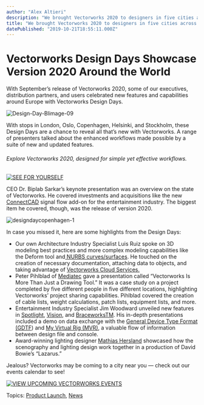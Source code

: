 ```yaml
---
author: "Alex Altieri"
description: "We brought Vectorworks 2020 to designers in five cities across Europe, celebrating new features and capabilities. "
title: "We brought Vectorworks 2020 to designers in five cities across Europe, celebrating new features and capabilities. " 
datePublished: "2019-10-21T18:55:11.000Z"
---
```

# Vectorworks Design Days Showcase Version 2020 Around the World

With September’s release of Vectorworks 2020, some of our executives, distribution partners, and users celebrated new features and capabilities around Europe with Vectorworks Design Days.

![Design-Day-Blimage-09](https://blog.vectorworks.net/hs-fs/hubfs/Blog%20Images/191021_DesignDays/Design-Day-Blimage-09.jpg?width=2501&name=Design-Day-Blimage-09.jpg)

With stops in London, Oslo, Copenhagen, Helsinki, and Stockholm, these Design Days are a chance to reveal all that’s new with Vectorworks. A range of presenters talked about the enhanced workflows made possible by a suite of new and updated features.

###### Explore Vectorworks 2020, designed for simple yet effective workflows.

[![SEE FOR YOURSELF](https://no-cache.hubspot.com/cta/default/3018241/14efabda-7564-43cd-be08-39ba7f3704cd.png)](https://cta-redirect.hubspot.com/cta/redirect/3018241/14efabda-7564-43cd-be08-39ba7f3704cd) 

CEO Dr. Biplab Sarkar’s keynote presentation was an overview on the state of Vectorworks. He covered investments and acquisitions like the new[ ConnectCAD](https://connectcad.com/) signal flow add-on for the entertainment industry. The biggest item he covered, though, was the release of version 2020.

![designdaycopenhagen-1](https://blog.vectorworks.net/hs-fs/hubfs/Blog%20Images/191021_DesignDays/designdaycopenhagen-1.jpg?width=350&name=designdaycopenhagen-1.jpg)

In case you missed it, here are some highlights from the Design Days:

* Our own Architecture Industry Specialist Luis Ruiz spoke on 3D modeling best practices and more complex modeling capabilities like the Deform tool and[ NURBS curves/surfaces](/nurbs-101?utm%5Fcampaign=blog&utm%5Fmedium=planetvectorworks&utm%5Fsource=intext&utm%5Fcontent=designdays102119). He touched on the creation of necessary documentation, attaching data to objects, and taking advantage of [Vectorworks Cloud Services.](https://www.vectorworks.net/cloud-services?utm%5Fcampaign=blog&utm%5Fmedium=planetvectorworks&utm%5Fsource=intext&utm%5Fcontent=designdays102119)
* Peter Pihlblad of [Mediatec](https://www.mediatecgroup.com/) gave a presentation called “Vectorworks Is More Than Just a Drawing Tool.” It was a case study on a project completed by five different people in five different locations, highlighting Vectorworks’ project sharing capabilities. Pihlblad covered the creation of cable lists, weight calculations, patch lists, equipment lists, and more.
* Entertainment Industry Specialist Jim Woodward unveiled new features in [Spotlight](https://www.vectorworks.net/en-US/spotlight?utm%5Fcampaign=blog&utm%5Fmedium=planetvectorworks&utm%5Fsource=intext&utm%5Fcontent=designdays102119), [Vision](https://www.vectorworks.net/en-US/vision?utm%5Fcampaign=blog&utm%5Fmedium=planetvectorworks&utm%5Fsource=intext&utm%5Fcontent=designdays102119), and [BraceworksTM](https://www.vectorworks.net/en-US/braceworks?utm%5Fcampaign=blog&utm%5Fmedium=planetvectorworks&utm%5Fsource=intext&utm%5Fcontent=designdays102119). His in-depth presentations included a demo on data exchange with the [General Device Type Format (GDTF](/gdtf-finding-common-ground-for-an-efficient-workflow?utm%5Fcampaign=blog&utm%5Fmedium=planetvectorworks&utm%5Fsource=intext&utm%5Fcontent=designdays102119)) and [My Virtual Rig (MVR)](/its-time-to-get-up-to-speed-on-gdtf?utm%5Fcampaign=blog&utm%5Fmedium=planetvectorworks&utm%5Fsource=intext&utm%5Fcontent=designdays102119), a valuable flow of information between design file and console.
* Award-winning lighting designer [Mathias Hersland](https://www.mathiashersland.dk/) showcased how the scenography and lighting design work together in a production of David Bowie’s “Lazarus.”

Jealous? Vectorworks may be coming to a city near you — check out our events calendar to see!

[![VIEW UPCOMING VECTORWORKS EVENTS](https://no-cache.hubspot.com/cta/default/3018241/29b8a4d2-f157-4806-a2f0-c66df7afecf7.png)](https://cta-redirect.hubspot.com/cta/redirect/3018241/29b8a4d2-f157-4806-a2f0-c66df7afecf7) 

 Topics: [Product Launch](https://blog.vectorworks.net/topic/product-launch), [News](https://blog.vectorworks.net/topic/news) 

 